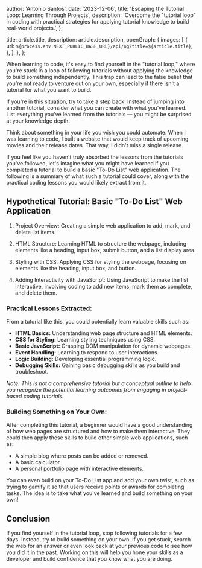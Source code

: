 
  author: 'Antonio Santos',
  date: '2023-12-06',
  title: 'Escaping the Tutorial Loop: Learning Through Projects',
  description:
    'Overcome the "tutorial loop" in coding with practical strategies for applying tutorial knowledge to build real-world projects.',
};

  title: article.title,
  description: article.description,
  openGraph: {
    images: [
      {
        url: `${process.env.NEXT_PUBLIC_BASE_URL}/api/og?title=${article.title}`,
      },
    ],
  },
};


When learning to code, it's easy to find yourself in the "tutorial loop," where you're stuck in a loop of following tutorials without applying the knowledge to build something independently. This trap can lead to the false belief that you're not ready to venture out on your own, especially if there isn't a tutorial for what you want to build.

If you're in this situation, try to take a step back. Instead of jumping into another tutorial, consider what you can create with what you've learned. List everything you've learned from the tutorials — you might be surprised at your knowledge depth.

Think about something in your life you wish you could automate. When I was learning to code, I built a website that would keep track of upcoming movies and their release dates. That way, I didn't miss a single release.

If you feel like you haven't truly absorbed the lessons from the tutorials you've followed, let's imagine what you might have learned if you completed a tutorial to build a basic "To-Do List" web application. The following is a summary of what such a tutorial could cover, along with the practical coding lessons you would likely extract from it.

## Hypothetical Tutorial: Basic "To-Do List" Web Application

1. Project Overview:
   Creating a simple web application to add, mark, and delete list items.

2. HTML Structure:
   Learning HTML to structure the webpage, including elements like a heading, input box, submit button, and a list display area.

3. Styling with CSS:
   Applying CSS for styling the webpage, focusing on elements like the heading, input box, and button.

4. Adding Interactivity with JavaScript:
   Using JavaScript to make the list interactive, involving coding to add new items, mark them as complete, and delete them.

### Practical Lessons Extracted:

From a tutorial like this, you could potentially learn valuable skills such as:

- **HTML Basics:** Understanding web page structure and HTML elements.
- **CSS for Styling:** Learning styling techniques using CSS.
- **Basic JavaScript:** Grasping DOM manipulation for dynamic webpages.
- **Event Handling:** Learning to respond to user interactions.
- **Logic Building:** Developing essential programming logic.
- **Debugging Skills:** Gaining basic debugging skills as you build and troubleshoot.

_Note: This is not a comprehensive tutorial but a conceptual outline to help you recognize the potential learning outcomes from engaging in project-based coding tutorials._

### Building Something on Your Own:

After completing this tutorial, a beginner would have a good understanding of how web pages are structured and how to make them interactive. They could then apply these skills to build other simple web applications, such as:

- A simple blog where posts can be added or removed.
- A basic calculator.
- A personal portfolio page with interactive elements.

You can even build on your To-Do List app and add your own twist, such as trying to gamify it so that users receive points or awards for completing tasks. The idea is to take what you've learned and build something on your own!

## Conclusion

If you find yourself in the tutorial loop, stop following tutorials for a few days. Instead, try to build something on your own. If you get stuck, search the web for an answer or even look back at your previous code to see how you did it in the past. Working on this will help you hone your skills as a developer and build confidence that you know what you are doing.
